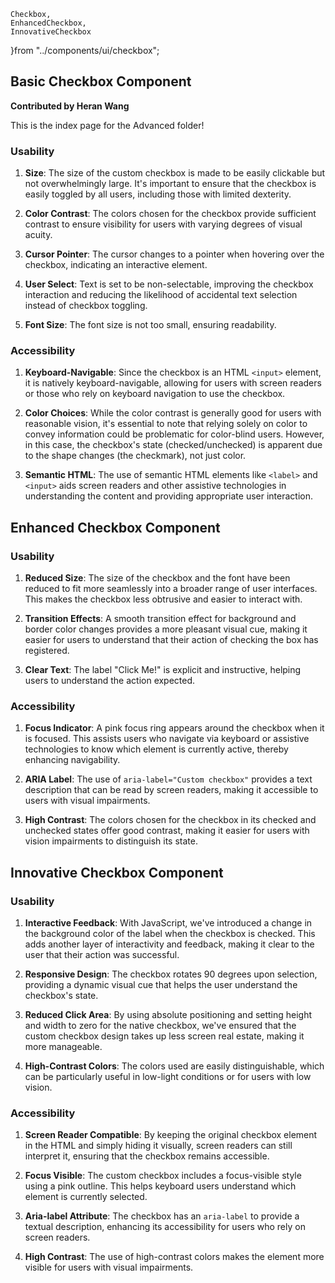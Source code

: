     Checkbox,
    EnhancedCheckbox,
    InnovativeCheckbox
}from "../components/ui/checkbox";


## Basic Checkbox Component

**Contributed by Heran Wang**

This is the index page for the Advanced folder!

<Checkbox />

### Usability

1. **Size**: 
   The size of the custom checkbox is made to be easily clickable but not overwhelmingly large. It's important to ensure that the checkbox is easily toggled by all users, including those with limited dexterity.

2. **Color Contrast**: 
   The colors chosen for the checkbox provide sufficient contrast to ensure visibility for users with varying degrees of visual acuity.

3. **Cursor Pointer**: 
   The cursor changes to a pointer when hovering over the checkbox, indicating an interactive element.

4. **User Select**: 
   Text is set to be non-selectable, improving the checkbox interaction and reducing the likelihood of accidental text selection instead of checkbox toggling.

5. **Font Size**: 
   The font size is not too small, ensuring readability. 

### Accessibility

1. **Keyboard-Navigable**: 
   Since the checkbox is an HTML `<input>` element, it is natively keyboard-navigable, allowing for users with screen readers or those who rely on keyboard navigation to use the checkbox.

2. **Color Choices**: 
   While the color contrast is generally good for users with reasonable vision, it's essential to note that relying solely on color to convey information could be problematic for color-blind users. However, in this case, the checkbox's state (checked/unchecked) is apparent due to the shape changes (the checkmark), not just color.

3. **Semantic HTML**: 
   The use of semantic HTML elements like `<label>` and `<input>` aids screen readers and other assistive technologies in understanding the content and providing appropriate user interaction.


## Enhanced Checkbox Component
<EnhancedCheckbox />

### Usability

1. **Reduced Size**: The size of the checkbox and the font have been reduced to fit more seamlessly into a broader range of user interfaces. This makes the checkbox less obtrusive and easier to interact with.

2. **Transition Effects**: A smooth transition effect for background and border color changes provides a more pleasant visual cue, making it easier for users to understand that their action of checking the box has registered.

3. **Clear Text**: The label "Click Me!" is explicit and instructive, helping users to understand the action expected.

### Accessibility

1. **Focus Indicator**: A pink focus ring appears around the checkbox when it is focused. This assists users who navigate via keyboard or assistive technologies to know which element is currently active, thereby enhancing navigability.

2. **ARIA Label**: The use of `aria-label="Custom checkbox"` provides a text description that can be read by screen readers, making it accessible to users with visual impairments.

3. **High Contrast**: The colors chosen for the checkbox in its checked and unchecked states offer good contrast, making it easier for users with vision impairments to distinguish its state.

## Innovative Checkbox Component
<InnovativeCheckbox />

### Usability

1. **Interactive Feedback**: With JavaScript, we've introduced a change in the background color of the label when the checkbox is checked. This adds another layer of interactivity and feedback, making it clear to the user that their action was successful.

2. **Responsive Design**: The checkbox rotates 90 degrees upon selection, providing a dynamic visual cue that helps the user understand the checkbox's state.

3. **Reduced Click Area**: By using absolute positioning and setting height and width to zero for the native checkbox, we've ensured that the custom checkbox design takes up less screen real estate, making it more manageable.

4. **High-Contrast Colors**: The colors used are easily distinguishable, which can be particularly useful in low-light conditions or for users with low vision.

### Accessibility

1. **Screen Reader Compatible**: By keeping the original checkbox element in the HTML and simply hiding it visually, screen readers can still interpret it, ensuring that the checkbox remains accessible.

2. **Focus Visible**: The custom checkbox includes a focus-visible style using a pink outline. This helps keyboard users understand which element is currently selected.

3. **Aria-label Attribute**: The checkbox has an `aria-label` to provide a textual description, enhancing its accessibility for users who rely on screen readers.

4. **High Contrast**: The use of high-contrast colors makes the element more visible for users with visual impairments.

